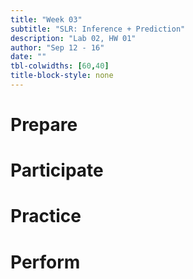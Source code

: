 ```yaml
---
title: "Week 03"
subtitle: "SLR: Inference + Prediction"
description: "Lab 02, HW 01"
author: "Sep 12 - 16"
date: ""
tbl-colwidths: [60,40]
title-block-style: none
---
```


# Prepare

# Participate

# Practice

# Perform
